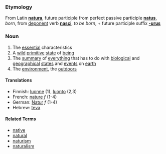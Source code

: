 ===Etymology===
From Latin '''[[natura]]''', future participle from perfect passive participle '''[[natus]]''', ''born'', from [[deponent]] verb '''[[nasci]]''', ''to be born'', + future participle suffix '''[[-urus]]'''

===Noun===
#The [[essential]] characteristics 
#A [[wild]] [[primitive]] [[state]] of [[being]]
#The [[summary]] of [[everything]] that has to do with [[biological]] and [[geographical]] [[state|states]] and [[event|events]] on [[earth]]
#The [[environment]], the [[outdoors]]

====Translations====
*Finnish: [[luonne]] (1), [[luonto]] (2,3)
*French: [[nature]] ''f'' (1-4)
*German: [[Natur]] ''f'' (1-4)
*Hebrew: [[teva]]

====Related Terms====
*[[native]]
*[[natural]]
*[[naturism]]
*[[naturalism]]